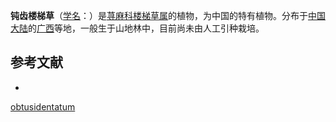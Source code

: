 {{Speciesbox
| name = 钝齿楼梯草
| status = 
| status_system = 
| image =
| genus = Elatostema
| species = obtusidentatum
| authority = W. T. Wang
}}

'''钝齿楼梯草'''（[[学名|学名]]：{{lang|la|''Elatostema obtusidentatum''}}）是[[荨麻科|荨麻科]][[楼梯草属|楼梯草属]]的植物，为中国的特有植物。分布于[[中国大陆|中国大陆]]的[[广西|广西]]等地，一般生于山地林中，目前尚未由人工引种栽培。

== 参考文献 ==
<div class="references-small">
* {{cite web| url =http://www.bioinfo.cn/db05/KmzwSpecies.php?action=view&id=23220| title =钝齿楼梯草| work =《中国高等植物数据库全库》| publisher =中国科学院微生物研究所| author =昆明植物研究所| accessdate =2009-02-25| deadurl =yes| archiveurl =https://web.archive.org/web/20160305085655/http://www.bioinfo.cn/db05/KmzwSpecies.php?action=view&id=23220| archivedate =2016-03-05}}
</div>
{{Taxonbar|from=Q15232086}}

{{DEFAULTSORT:Elatostema obtusidentatum}}
[[Category:楼梯草属|obtusidentatum]]


{{Urticaceae-stub}}